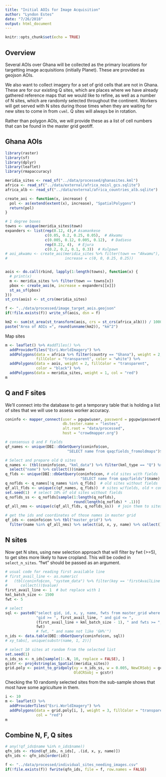 ```yaml
---
title: "Initial AOIs for Image Acquisition"
author: "Lyndon Estes"
date: "7/26/2018"
output: html_document
---
```


```r
knitr::opts_chunk$set(echo = TRUE)
```

## Overview

Several AOIs over Ghana will be collected as the primary locations for targetting image acquisitions (initially Planet).  These are provided as geojson AOIs.

We also want to collect imagery for a set of grid cells that are not in Ghana. These are for our existing Q sites, which are places where we have already gathered reference maps that we would like to refine, as well as a number of N sites, which are randomly selected throughout the continent. Workers will get served with N sites during those times when they are waiting for new sites to come in from `cvml`. Q sites will always be in rotation. 

Rather than polygon AOIs, we will provide these as a list of cell numbers that can be found in the master grid geotiff.  

## Ghana AOIs

```r
library(raster)
library(sf)
library(dplyr)
library(leaflet)
library(rmapaccuracy)

meridia_sites <- read_sf("../data/processed/ghanasites.kml")
africa <- read_sf("../data/external/africa_noisl_gcs.sqlite")
africa_alb <- read_sf("../data/external/africa_countries_alb.sqlite")

create_aoi <- function(x, increase) {
  pol <- as(extend(extent(x), increase), "SpatialPolygons")
  return(pol)
}

# 1 degree boxes
towns <- unique(meridia_sites$town)
expanders <- list(rep(0.12, 4),# Asamankese
                  c(0.05, 0.2, 0.25, 0.05),  # Akwamu
                  c(0.005, 0.12, 0.005, 0.12),  # Dadieso
                  rep(0.22, 4),  # Ejura 
                  c(0.2, 0.2, 0.1, 0.3))  # Kulpawn
# aoi_akwamu <- create_aoi(meridia_sites %>% filter(town == "Akwamu"), 
#                          increase = c(0, 0, 0.25, 0.25))


aois <- do.call(rbind, lapply(1:length(towns), function(x) {
  # print(x)
  m <- meridia_sites %>% filter(town == towns[x])  
  pbox <- create_aoi(m, increase = expanders[[x]])
  st_as_sf(pbox)
}))
st_crs(aois) <- st_crs(meridia_sites)

f <- "../data/processed/image_target_aois.geojson"
if(!file.exists(f)) write_sf(aois, dsn = f)

km2 <- sum(st_area(st_transform(aois, crs = st_crs(africa_alb))) / 10000) / 100
paste("Area of AOIs =", round(unname(km2)), "km^2")
```

Map sites
```r
m <- leaflet() %>% #addTiles() %>% 
  addProviderTiles("Esri.WorldImagery") %>%
  addPolygons(data = africa %>% filter(country == "Ghana"), weight = 2, 
              fillColor = "transparent", color = "white") %>% 
  addPolygons(data = aois, weight = 2, fillColor = "transparent", 
              color = "black") %>% 
  addPolygons(data = meridia_sites, weight = 1, col = "red")  
m
```

## Q and F sites

We'll connect into the database to get a temporary table that is holding a list of sites that we will use to assess worker accuracy. 
```r
coninfo <- mapper_connect(user = pgupw$user, password = pgupw$password,
                          db.tester.name = "lestes", 
                          alt.root = "data/processed", 
                          host = "crowdmapper.org")

# consensus Q and F fields
qf_names <- unique(DBI::dbGetQuery(coninfo$con, 
                            "SELECT name from qaqcfields_fromoldmaps")$name)    

# Select and prepare old Q sites
q_names <- (tbl(coninfo$con, "kml_data") %>% filter(kml_type == "Q") %>% 
  select("name") %>% collect())$name
q_flds <- unique(DBI::dbGetQuery(coninfo$con, # old sites with fields
                                  "SELECT name from qaqcfields")$name)
q_noflds <- q_names[!q_names %in% q_flds]  # old sites without fields
qf_all_flds <- unique(c(qf_names, q_flds))  # sites w/fields, old + consensus
set.seed(1)  # select 10% of old sites without fields
q_noflds_ss <- q_noflds[sample(1:length(q_noflds), 
                               round(length(q_noflds) * .1))]
qf_all_nms <- unique(c(qf_all_flds, q_noflds_ss))  # join them to sites w/fields

# get the ids and coordinates of those names in master grid
qf_ids <- coninfo$con %>% tbl("master_grid") %>% 
  filter(name %in% qf_all_nms) %>% select(id, x, y, name) %>% collect()
```

## N sites

Now get N sites, using new selection approach that will filter by fwt (>=5), to get sites more likely to have cropland. This will be coded in `select_n_sites`. "fwt" should be passed as an argument.
```r
# usual code for reading first available line
# first_avail_line <- as.numeric(
#   (tbl(coninfo$con, "system_data") %>% filter(key == 'firstAvailLine') %>%
#      collect())$value)
first_avail_line <- 1  # but replace with 1
kml_batch_size <- 1500
fwt <- 5

# select 
sql <- paste0("select gid, id, x, y, name, fwts from master_grid where ", 
              "gid >= ", first_avail_line, " and gid <= ",  
              (first_avail_line + kml_batch_size - 1), " and fwts >= ", 
              fwt)
              # fwt, " and name not like 'GH%'")
n_ids <- data.table(DBI::dbGetQuery(coninfo$con, sql))
# xy_tabs[, unique(substr(name, 1, 2))]

# select 10 sites at random from the selected list
set.seed(1)
n_ids_ss <- n_ids[sample(1:.N, 10, replace = FALSE), ]
gcstr <- proj4string(as_Spatial(meridia_sites))
grid.poly <- point_to_gridpoly(xy = n_ids_ss, w = 0.005, NewCRSobj = gcstr, 
                               OldCRSobj = gcstr)
```

Checking the 10 randomly selected sites from the sub-sample shows that most have some agriculture in them. 
```r
i <- 10
m <- leaflet() %>% 
  addProviderTiles("Esri.WorldImagery") %>%
  addPolygons(data = grid.poly[i, ], weight = 3, fillColor = "transparent", 
              col = "red")  
m

```

## Combine N, F, Q sites
```r
# any(!qf_ids$name %in% n_ids$name))
qfn_ids <- rbind(qf_ids, n_ids[, .(id, x, y, name)])
qfn_ids <- qfn_ids[order(id)]

f <- "../data/processed/individual_sites_needing_images.csv"
if(!file.exists(f)) fwrite(qfn_ids, file = f, row.names = FALSE)
```


